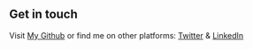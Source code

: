 ## Get in touch

Visit [My Github](https://github.com/raj3000k) or find me on other platforms: [Twitter](https://twitter.com/RAJMOTWANI16) & [LinkedIn](https://www.linkedin.com/in/raj-motwani-978143204/)
